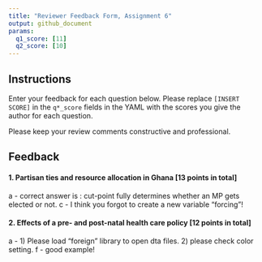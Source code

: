 ```yaml
---
title: "Reviewer Feedback Form, Assignment 6"
output: github_document
params:
  q1_score: [11]
  q2_score: [10]
---
```



## Instructions

Enter your feedback for each question below. Please replace `[INSERT SCORE]` in the `q*_score` fields in the YAML with the scores you give the author for each question.

Please keep your review comments constructive and professional.

## Feedback

#### 1. Partisan ties and resource allocation in Ghana [13 points in total]

a - correct answer is : cut-point fully determines whether an MP gets elected or not. 
c - I think you forgot to create a new variable "forcing"! 


#### 2. Effects of a pre- and post-natal health care policy [12 points in total]

a - 1) Please load "foreign" library to open dta files. 2) please check color setting. 
f - good example!